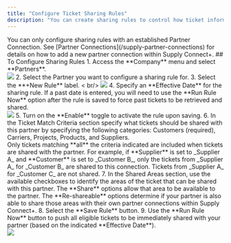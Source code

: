 ```yaml
---
title: "Configure Ticket Sharing Rules"
description: "You can create sharing rules to control how ticket information is shared to a company that your organization has a partnership with. Multiple sharing rules can be created for each partner."
---
```

<Note>
You can only configure sharing rules with an established Partner Connection. See [Partner Connections](/supply-partner-connections) for details on how to add a new partner connection within Supply Connect+.
</Note>
## To Configure Sharing Rules
1. Access the **Company** menu and select **Partners**. <br/>
<img src="/images/Company_Partners_nav.gif" />
2. Select the Partner you want to configure a sharing rule for.
3. Select the **+New Rule** label. < br/>
<img src="/images/Partners_NewRule.png" />
4. Specify an **Effective Date** for the sharing rule. If a past date is entered, you will need to use the **Run Rule Now** option after the rule is saved to force past tickets to be retrieved and shared. <br/>
<img src="/images/Partners_RuleDetails.png" />
5. Turn on the **Enable** toggle to activate the rule upon saving.
6. In the Ticket Match Criteria section specify what tickets should be shared with this partner by specifying the following categories: Customers (required), Carriers, Projects, Products, and Suppliers. <br/>
<Warning> Only tickets matching **all** the criteria indicated are included when tickets are shared with the partner. For example, if **Supplier** is set to _Supplier A_ and **Customer** is set to _Customer B_, only the tickets from _Supplier A_ for _Customer B_ are shared to this connection. Tickets from _Supplier A_ for _Customer C_ are not shared.</Warning>
7. In the Shared Areas section, use the available checkboxes to identify the areas of the ticket that can be shared with this partner. The **Share** options allow that area to be available to the partner. The **Re-shareable** options determine if your partner is also able to share those areas with their own partner connections within Supply Connect+.
8. Select the **Save Rule** button.
9. Use the **Run Rule Now** button to push all eligible tickets to be immediately shared with your partner (based on the indicated **Effective Date**). <br/>
<img src="/images/Partners_RunRuleNow.png" />
